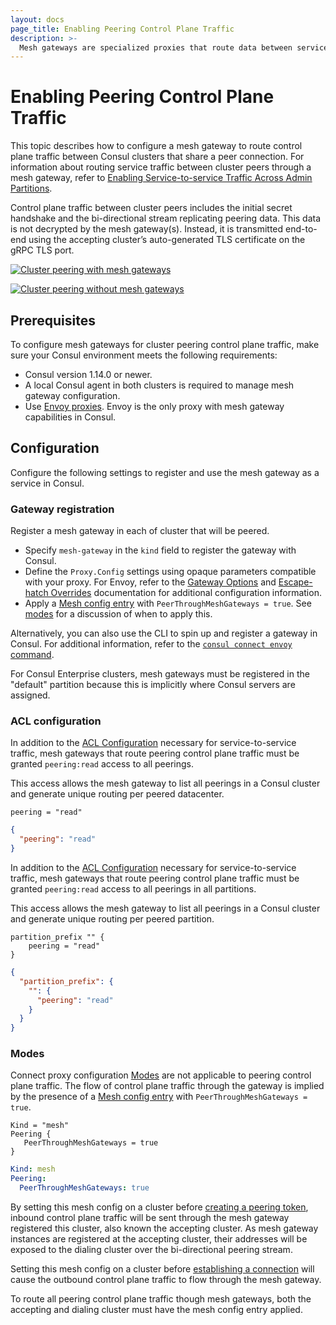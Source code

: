 ```yaml
---
layout: docs
page_title: Enabling Peering Control Plane Traffic
description: >-
  Mesh gateways are specialized proxies that route data between services that cannot communicate directly. Learn how to enable traffic across clusters in different datacenters or admin partitions that have an established peering connection.
---
```


# Enabling Peering Control Plane Traffic

This topic describes how to configure a mesh gateway to route control plane traffic between Consul clusters that share a peer connection. For information about routing service traffic between cluster peers through a mesh gateway, refer to [Enabling Service-to-service Traffic Across Admin Partitions](/consul/docs/connect/gateways/mesh-gateway/service-to-service-traffic-partitions).

Control plane traffic between cluster peers includes
the initial secret handshake and the bi-directional stream replicating peering data.
This data is not decrypted by the mesh gateway(s).
Instead, it is transmitted end-to-end using the accepting cluster’s auto-generated TLS certificate on the gRPC TLS port.

<Tabs>
<Tab heading="With mesh gateways (recommended)">

[![Cluster peering with mesh gateways](/img/consul-connect/mesh-gateway/cluster-peering-connectivity-with-mesh-gateways.png)](/img/consul-connect/mesh-gateway/cluster-peering-connectivity-with-mesh-gateways.png)

</Tab>

<Tab heading="Without mesh gateways">

[![Cluster peering without mesh gateways](/img/consul-connect/mesh-gateway/cluster-peering-connectivity-without-mesh-gateways.png)](/img/consul-connect/mesh-gateway/cluster-peering-connectivity-without-mesh-gateways.png)

</Tab>
</Tabs>

## Prerequisites

To configure mesh gateways for cluster peering control plane traffic, make sure your Consul environment meets the following requirements:

- Consul version 1.14.0 or newer.
- A local Consul agent in both clusters is required to manage mesh gateway configuration.
- Use [Envoy proxies](/consul/docs/connect/proxies/envoy). Envoy is the only proxy with mesh gateway capabilities in Consul.

## Configuration

Configure the following settings to register and use the mesh gateway as a service in Consul.

### Gateway registration

Register a mesh gateway in each of cluster that will be peered.

- Specify `mesh-gateway` in the `kind` field to register the gateway with Consul.
- Define the `Proxy.Config` settings using opaque parameters compatible with your proxy. For Envoy, refer to the [Gateway Options](/consul/docs/connect/proxies/envoy#gateway-options) and [Escape-hatch Overrides](/consul/docs/connect/proxies/envoy#escape-hatch-overrides) documentation for additional configuration information.
- Apply a [Mesh config entry](/consul/docs/connect/config-entries/mesh#peer-through-mesh-gateways) with `PeerThroughMeshGateways = true`. See [modes](#modes) for a discussion of when to apply this.

Alternatively, you can also use the CLI to spin up and register a gateway in Consul. For additional information, refer to the [`consul connect envoy` command](/consul/commands/connect/envoy#mesh-gateways).

For Consul Enterprise clusters, mesh gateways must be registered in the "default" partition because this is implicitly where Consul servers are assigned.

### ACL configuration

<Tabs>
<Tab heading="Consul OSS">

In addition to the [ACL Configuration](/consul/docs/connect/cluster-peering/tech-specs#acl-specifications) necessary for service-to-service traffic, mesh gateways that route peering control plane traffic must be granted `peering:read` access to all peerings.

This access allows the mesh gateway to list all peerings in a Consul cluster and generate unique routing per peered datacenter.

<CodeTabs heading="Example ACL rules for Mesh Gateway Peering Control Plane Traffic in Consul OSS">

```hcl
peering = "read"
```

```json
{
  "peering": "read"
}
```

</CodeTabs>

</Tab>

<Tab heading="Consul Enterprise">

In addition to the [ACL Configuration](/consul/docs/connect/cluster-peering/tech-specs#acl-specifications) necessary for service-to-service traffic, mesh gateways that route peering control plane traffic must be granted `peering:read` access to all peerings in all partitions.

This access allows the mesh gateway to list all peerings in a Consul cluster and generate unique routing per peered partition.

<CodeTabs heading="Example ACL rules for Mesh Gateway Peering Control Plane Traffic in Consul Enterprise">

```hcl
partition_prefix "" {
	peering = "read"
}
```

```json
{
  "partition_prefix": {
    "": {
	  "peering": "read"
	}
  }
}
```

</CodeTabs>

</Tab>
</Tabs>

### Modes

Connect proxy configuration [Modes](/consul/docs/connect/gateways/mesh-gateway#connect-proxy-configuration#modes) are not applicable to peering control plane traffic.
The flow of control plane traffic through the gateway is implied by the presence of a [Mesh config entry](/consul/docs/connect/config-entries/mesh#peer-through-mesh-gateways) with `PeerThroughMeshGateways = true`.

<CodeTabs heading="Example: Enabling Peering Control Plane Traffic for Mesh Gateways">

```hcl
Kind = "mesh"
Peering {
   PeerThroughMeshGateways = true
}
```

```yaml
Kind: mesh
Peering:
  PeerThroughMeshGateways: true
```
</CodeTabs>

By setting this mesh config on a cluster before [creating a peering token](/consul/docs/connect/cluster-peering/usage/establish-cluster-peering#create-a-peering-token), inbound control plane traffic will be sent through the mesh gateway registered this cluster, also known the accepting cluster.
As mesh gateway instances are registered at the accepting cluster, their addresses will be exposed to the dialing cluster over the bi-directional peering stream.

Setting this mesh config on a cluster before [establishing a connection](/consul/docs/connect/cluster-peering/usage/establish-cluster-peering#establish-a-connection-between-clusters) will cause the outbound control plane traffic to flow through the mesh gateway.

To route all peering control plane traffic though mesh gateways, both the accepting and dialing cluster must have the mesh config entry applied.
